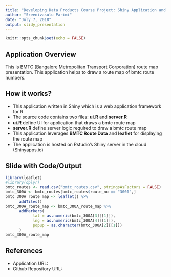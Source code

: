 ```yaml
---
title: "Developing Data Products Course Project: Shiny Application and Reproducible Pitch"
author: "Sreenivasulu Parimi"
date: "July 7, 2018"
output: slidy_presentation
---
```


```r
knitr::opts_chunk$set(echo = FALSE)
```

## Application Overview

This is BMTC (Bangalore Metropolitan Transport Corporation) route map presentation. This application helps to draw a route map of bmtc route numbers.

## How it works?

- This application written in Shiny which is a web application framework for R
- The source code contains two files: **ui.R** and **server.R**
- **ui.R** define UI for application that draws a bmtc route map
- **server.R** define server logic required to draw a bmtc route map
- This application leverages **BMTC Route Data** and **leaflet** for displaying the route map
- The application is hosted on Rstudio's Shiny server in the cloud (Shinyapps.io)

## Slide with Code/Output

```r
library(leaflet)
#library(dplyr)
bmtc_routes <- read.csv("bmtc_routes.csv", stringsAsFactors = FALSE)
bmtc_300A <- bmtc_routes[bmtc_routes$route_no == "300A",]
bmtc_300A_route_map <- leaflet() %>%
      addTiles()
bmtc_300A_route_map <- bmtc_300A_route_map %>%
      addMarkers(
            lat = as.numeric(bmtc_300A[3][[1]]),
            lng = as.numeric(bmtc_300A[4][[1]]),
            popup = as.character(bmtc_300A[2][[1]])
      )
bmtc_300A_route_map
```

## References

* Application URL: 
* Github Repository URL: